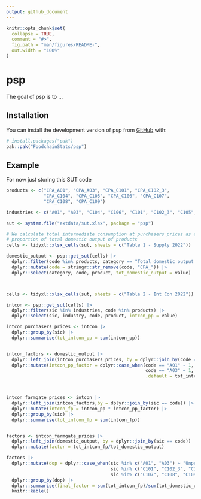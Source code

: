 ```yaml
---
output: github_document
---
```


<!-- README.md is generated from README.Rmd. Please edit that file -->

```r
knitr::opts_chunk$set(
  collapse = TRUE,
  comment = "#>",
  fig.path = "man/figures/README-",
  out.width = "100%"
)
```

# psp

<!-- badges: start -->
<!-- badges: end -->

The goal of psp is to ...

## Installation

You can install the development version of psp from [GitHub](https://github.com/) with:

``` r
# install.packages("pak")
pak::pak("FoodchainStats/psp")
```

## Example

For now just storing this SUT code

```r

products <- c("CPA_A01", "CPA_A03", "CPA_C101", "CPA_C102_3",
              "CPA_C104", "CPA_C105", "CPA_C106", "CPA_C107",
              "CPA_C108", "CPA_C109")

industries <- c("A01", "A03", "C104", "C106", "C101", "C102_3", "C105", "C109", "C107", "C108")

sut <- system.file("extdata/sut.xlsx", package = "psp")

# We calculate total intermediate consumption at purchasers prices as a
# proportion of total domestic output of products
cells <- tidyxl::xlsx_cells(sut, sheets = c("Table 1 - Supply 2022"))

domestic_output <- psp::get_sut(cells) |> 
  dplyr::filter(code %in% products, category == "Total domestic output of products at basic prices") |> 
  dplyr::mutate(code = stringr::str_remove(code, "CPA_")) |> 
  dplyr::select(category, code, product, tot_domestic_output = value)



cells <- tidyxl::xlsx_cells(sut, sheets = c("Table 2 - Int Con 2022"))

intcon <- psp::get_sut(cells) |> 
  dplyr::filter(sic %in% industries, code %in% products) |> 
  dplyr::select(sic, industry, code, product, intcon_pp = value)

intcon_purchasers_prices <- intcon |> 
  dplyr::group_by(sic) |> 
  dplyr::summarise(tot_intcon_pp = sum(intcon_pp))


intcon_factors <- domestic_output |> 
  dplyr::left_join(intcon_purchasers_prices, by = dplyr::join_by(code == sic)) |> 
  dplyr::mutate(intcon_pp_factor = dplyr::case_when(code == "A01" ~ 1,
                                                    code == "A03" ~ 1,
                                                    .default = tot_intcon_pp/tot_domestic_output))



intcon_farmgate_prices <- intcon |> 
  dplyr::left_join(intcon_factors,by = dplyr::join_by(sic == code)) |> 
  dplyr::mutate(intcon_fp = intcon_pp * intcon_pp_factor) |> 
  dplyr::group_by(sic) |> 
  dplyr::summarise(tot_intcon_fp = sum(intcon_fp))


factors <- intcon_farmgate_prices |> 
  dplyr::left_join(domestic_output, by = dplyr::join_by(sic == code)) |> 
  dplyr::mutate(factor = tot_intcon_fp/tot_domestic_output)

factors |> 
  dplyr::mutate(dop = dplyr::case_when(sic %in% c("A01", "A03") ~ "Unprocessed",
                                       sic %in% c("C101", "C102_3", "C104", "C105", "C106", "C109") ~ "Lightly processed",
                                       sic %in% c("C107", "C108", "C109") ~ "Highly processed")) |> 
  dplyr::group_by(dop) |> 
  dplyr::summarise(final_factor = sum(tot_intcon_fp)/sum(tot_domestic_output)) |> 
  knitr::kable()


```

